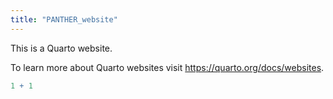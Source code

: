 ```yaml
---
title: "PANTHER_website"
---
```


This is a Quarto website.

To learn more about Quarto websites visit <https://quarto.org/docs/websites>.

```r
1 + 1
```

